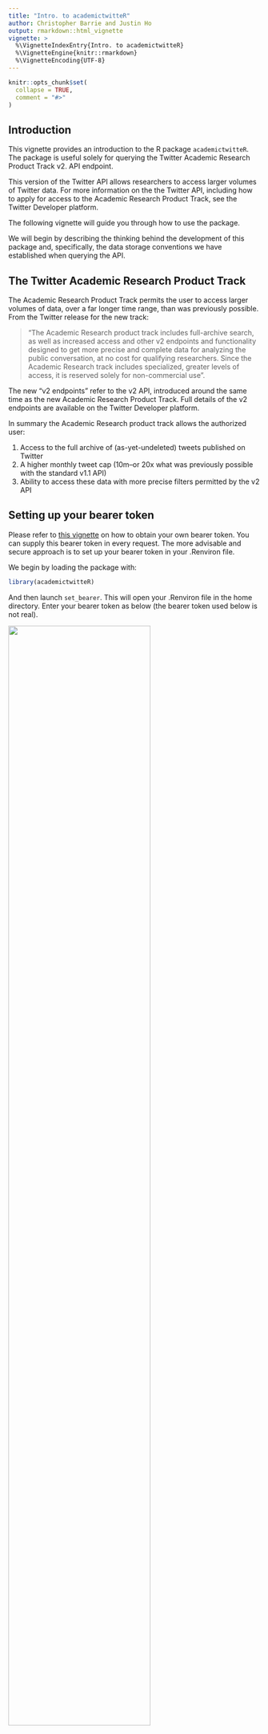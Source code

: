 ```yaml
---
title: "Intro. to academictwitteR"
author: Christopher Barrie and Justin Ho
output: rmarkdown::html_vignette
vignette: >
  %\VignetteIndexEntry{Intro. to academictwitteR}
  %\VignetteEngine{knitr::rmarkdown}
  %\VignetteEncoding{UTF-8}
---
```


```r
knitr::opts_chunk$set(
  collapse = TRUE,
  comment = "#>"
)
```

## Introduction

This vignette provides an introduction to the R package `academictwitteR`. The package is useful solely for querying the Twitter Academic Research Product Track v2. API endpoint. 

This version of the Twitter API allows researchers to access larger volumes of Twitter data. For more information on the the Twitter API, including how to apply for access to the Academic Research Product Track, see the Twitter Developer platform.

The following vignette will guide you through how to use the package.

We will begin by describing the thinking behind the development of this package and, specifically, the data storage conventions we have established when querying the API.

## The Twitter Academic Research Product Track

The Academic Research Product Track permits the user to access larger volumes of data, over a far longer time range, than was previously possible. From the Twitter release for the new track:

> "The Academic Research product track includes full-archive search, as well as increased access and other v2 endpoints and functionality designed to get more precise and complete data for analyzing the public conversation, at no cost for qualifying researchers. Since the Academic Research track includes specialized, greater levels of access, it is reserved solely for non-commercial use".

The new "v2 endpoints" refer to the v2 API, introduced around the same time as the new Academic Research Product Track. Full details of the v2 endpoints are available on the Twitter Developer platform.

In summary the Academic Research product track allows the authorized user:

1. Access to the full archive of (as-yet-undeleted) tweets published on Twitter
2. A higher monthly tweet cap (10m--or 20x what was previously possible with the standard v1.1 API)
3. Ability to access these data with more precise filters permitted by the v2 API

## Setting up your bearer token

Please refer to [this vignette](academictwitteR-auth.html) on how to obtain your own bearer token. You can supply this bearer token in every request. The more advisable and secure approach is to set up your bearer token in your .Renviron file.

We begin by loading the package with:

```r
library(academictwitteR)
```

And then launch `set_bearer`. This will open your .Renviron file in the home directory. Enter your bearer token as below (the bearer token used below is not real).

![](files/TWITTER_BEARER.gif){width=75%}

**For this environment variable to be recognized, you first have to restart R** 

You can then obtain your bearer token with `get_bearer`. This is also the default for all data collection functions.

You can check that this works with: 

```r
get_bearer()
```

```r
dummy_bearer <- "AAAAAAAAAAAAAAAAAAAAAPwXWFFlLLDVC6G0PFo4shkDVg02DwVxGQIVKvhPVE3vdV"
dummy_bearer

```

## Querying the Twitter API with `academictwitteR`

The workhorse function of `academictwitteR` for collecting tweets is `get_all_tweets()`.

```r

tweets <-
  get_all_tweets(
    query = "#BlackLivesMatter",
    start_tweets = "2020-01-01T00:00:00Z",
    end_tweets = "2020-01-05T00:00:00Z",
    file = "blmtweets"
  )
  
```

Here, we are collecting tweets containing a hashtag related to the Black Lives Matter movement over the period January 1, 2020 to January 5, 2020. 

Note that once we have stored our bearer token with set_bearer, it will be called within the function automatically.

This query will only capture a maximum of 100 tweets as we have not changed the default 

If you have not set your bearer token, you can do also do so within the function as follows:

```r

tweets <-
  get_all_tweets(
    query = "#BlackLivesMatter",
    start_tweets = "2020-01-01T00:00:00Z",
    end_tweets = "2020-01-05T00:00:00Z",
    bearer_token = "AAAAAAAAAAAAAAAAAAAAAPwXWFFlLLDVC6G0Pg02DwVxGQIVKTHISISNOTAREALTOKEN",
    file = "blmtweets"
  )
  
```

This is **not** recommended as by convention it is not advisable to keep API authorization tokens within your scripts. 

## Storage conventions in `academictwitteR`

Given the sizeable increase in the volume of data potentially retrievable with the Academic Research Product Track, it is advisable that researchers establish clear storage conventions to mitigate data loss caused by e.g. the unplanned interruption of an API query.

We first draw your attention first to the `file` argument in the code for the API query above.

In the file path, the user can specify the name of a file to be stored with a ".rds" extension, which includes all of the tweet-level information collected for a given query.

Alternatively, the user can specify a `data_path` as follows:

```r

tweets <-
  get_all_tweets(
    query = "#BlackLivesMatter",
    start_tweets = "2015-01-01T00:00:00Z",
    end_tweets = "2020-01-05T00:00:00Z",
    data_path = "data/",
    bind_tweets = FALSE,
    n= 1000000
  )
  
```

In the data path, the user can either specify a directory that already exists or name a new directory.

The data is stored in this folder as a series of JSONs. Tweet-level data is stored as a series of JSONs beginning "data_"; User-level data is stored as a series of JSONs beginning "users_".

Note that the `get_all_tweets()` function always returns a data.frame object unless `data_path` is specified and `bind_tweets` is set to `FALSE`. 

When collecting large amounts of data, we recommend using the `data_path` option with `bind_tweets = FALSE`. This mitigates potential data loss in case the query is interrupted, and avoids system memory usage errors.

Note finally that here we are setting an upper limit of tweets of one million. The default limit is set to 100. **For almost all applications, users will wish to change this**. We can also set `n = Inf` if we do not require any upper limit. This will collect all available tweets matching the query. 

## Binding JSON files into data.frame objects

When `bind_tweets` is `FALSE`, no data.frame object will be returned. In order to get the tweets into a data.frame, you can then use the `bind_tweets()` helper function to bundle the JSONs into a data.frame object for analysis in R as such:

```r
tweets <- bind_tweets(data_path = "data/")
```

If you want to bundle together the user-level data, you can achieve this with the same helper function. The only change is that `user` is now set to `TRUE`, meaning we want to bundle user-level data:

```r
users <- bind_tweets(data_path = "data/", user = TRUE)
```

Note: v0.2 of the package incorporates functionality to convert JSONs into multiple data frame formats. Most usefully, these additions permit the incorporation of user-level and tweet-level data into a single tibble.